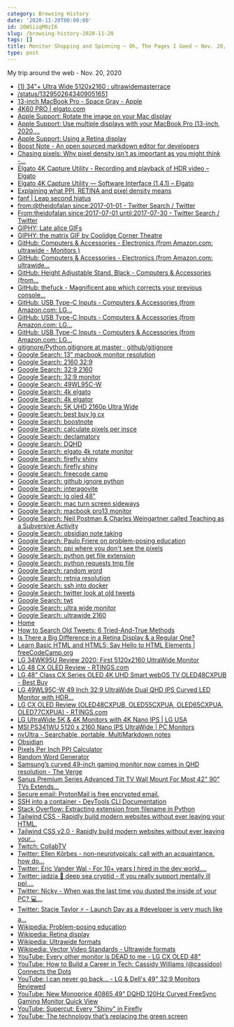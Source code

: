 ```yaml
---
category: Browsing History
date: '2020-11-20T00:00:00'
id: 20WSiiqMOzI6
slug: /browsing-history-2020-11-20
tags: []
title: Monitor Shopping and Spinning ~ Oh, The Pages I Goed ~ Nov. 20, 2020
type: post
---
```


My trip around the web - Nov. 20, 2020

- [(1) 34"+ Ultra Wide 5120x2160 : ultrawidemasterrace](https://www.reddit.com/r/ultrawidemasterrace/comments/b6euu6/34_ultra_wide_5120x2160/)
- [/status/1329502643409051651](https://twitter.com/thugcrowd/status/1329502643409051651)
- [13-inch MacBook Pro - Space Gray - Apple](https://www.apple.com/shop/buy-mac/macbook-pro/13-inch-space-gray-apple-m1-chip-with-8-core-cpu-and-8-core-gpu-512gb#)
- [4K60 PRO | elgato.com](https://www.elgato.com/en/gaming/game-capture-4k60pro)
- [Apple Support: Rotate the image on your Mac display](https://support.apple.com/guide/mac-help/rotate-the-image-on-your-display-mh11534/mac)
- [Apple Support: Use multiple displays with your MacBook Pro (13-inch, 2020,...](https://support.apple.com/en-us/HT211191)
- [Apple Support: Using a Retina display](https://support.apple.com/en-us/HT202471)
- [Boost Note - An open sourced markdown editor for developers](https://boostnote.io/)
- [Chasing pixels: Why pixel density isn't as important as you might think -...](https://www.androidauthority.com/chasing-pixels-810926/)
- [Elgato 4K Capture Utility - Recording and playback of HDR video – Elgato](https://help.elgato.com/hc/en-us/articles/360039722952-Elgato-4K-Capture-Utility-Recording-and-playback-of-HDR-video)
- [Elgato 4K Capture Utility — Software Interface (1.4.1) – Elgato](https://help.elgato.com/hc/en-us/articles/360027963752-Elgato-4K-Capture-Utility-Software-Interface-1-4-1-)
- [Explaining what PPI, RETINA and pixel density means](https://blog.banggood.com/when-is-enough-enough-ppi-dives-beyond-what-our-eyes-can-see-30206.html)
- [fanf | Leap second hiatus](https://fanf.dreamwidth.org/133823.html)
- [from:@theidofalan since:2017-01-01 - Twitter Search / Twitter](https://twitter.com/search?q=from%3A%40theidofalan%20since%3A2017-01-01&src=typed_query)
- [From:theidofalan since:2017-07-01 until:2017-07-30 - Twitter Search / Twitter](https://twitter.com/search?q=From%3Atheidofalan%20since%3A2017-07-01%20until%3A2017-07-30&src=typed_query)
- [GIPHY: Late alice GIFs](https://giphy.com/search/late-alice)
- [GIPHY: the matrix GIF by Coolidge Corner Theatre](https://giphy.com/gifs/thecoolidge-keanu-reeves-the-matrix-3rVfBUa9f0RErtMZBH)
- [GitHub:  Computers & Accessories - Electronics (from Amazon.com: ultrawide - Monitors )](https://www.amazon.com/s?k=ultrawide&i=computers&rh=n%3A1292115011&dc&qid=1605889669&ref=sr_ex_p_n_feature_fifteen__0)
- [GitHub: Computers & Accessories - Electronics (from Amazon.com: ultrawide...](https://www.amazon.com/s?k=ultrawide+monitor&i=computers&rh=n%3A1292115011%2Cp_n_feature_fourteen_browse-bin%3A17751789011%2Cp_n_feature_thirteen_browse-bin%3A17751771011&dc&crid=WDZ5L40QXLXX&qid=1605890540&rnid=17751770011&sprefix=ultra%2Caps%2C196&ref=sr_nr_p_n_feature_thirteen_browse-bin_1)
- [GitHub: Height Adjustable Stand, Black - Computers & Accessories (from...](https://www.amazon.com/dp/B087YZG5YS)
- [GitHub: thefuck - Magnificent app which corrects your previous console...](https://github.com/nvbn/thefuck)
- [GitHub: USB Type-C Inputs - Computers & Accessories (from Amazon.com: LG...](https://www.amazon.com/LG-34BK95U-W-UltraFine-UltraWide-Thunderbolt/dp/B07JP1QK9T/ref=sr_1_2?dchild=1&keywords=ultrawide&qid=1605884362&refinements=p_n_feature_fourteen_browse-bin%3A17751786011&rnid=17751784011&s=pc&sr=1-2)
- [GitHub: USB Type-C Inputs - Computers & Accessories (from Amazon.com: LG...](https://www.amazon.com/LG-34BK95U-W-UltraFine-UltraWide-Thunderbolt/dp/B07JP1QK9T/ref=sr_1_2?dchild=1&keywords=ultrawide+monitor&qid=1605894587&refinements=p_n_feature_fourteen_browse-bin%3A17751786011%2Cp_n_feature_thirteen_browse-bin%3A17751771011&rnid=17751770011&s=pc&sr=1-2)
- [GitHub: USB Type-C Inputs - Computers & Accessories (from Amazon.com: LG...](https://www.amazon.com/LG-34BK95U-W-UltraFine-UltraWide-Thunderbolt/dp/B07JP1QK9T/ref=sr_1_9?dchild=1&keywords=ultrawide+monitor&qid=1605899347&refinements=p_n_feature_fourteen_browse-bin%3A17751786011&rnid=17751784011&s=pc&sr=1-9)
- [gitignore/Python.gitignore at master · github/gitignore](https://github.com/github/gitignore/blob/master/Python.gitignore)
- [Google Search: 13" macbook monitor resolution](https://www.google.com/search?newwindow=1&client=safari&rls=en&ei=XRG4X-GAD-r25gK1nof4Dw&q=13%22+macbook+monitor+resolution&oq=13%22+macbook+monitor+resolution&gs_lcp=CgZwc3ktYWIQAzIGCAAQCBAeMgYIABAIEB4yBggAEAgQHjIGCAAQCBAeMgYIABAIEB4yBggAEAgQHjIGCAAQCBAeMgYIABAIEB4yBggAEAgQHjIGCAAQCBAeOgQIABBHUKAdWM4fYKEjaABwAngAgAFgiAGwAZIBATKYAQCgAQGqAQdnd3Mtd2l6yAEIwAEB&sclient=psy-ab&ved=0ahUKEwiho9S35pHtAhVqu1kKHTXPAf8Q4dUDCAw&uact=5)
- [Google Search: 2160 32:9](https://www.google.com/search?client=safari&rls=en&q=2160++32:9&ie=UTF-8&oe=UTF-8)
- [Google Search: 32:9 2160](https://www.google.com/search?client=safari&rls=en&q=32:9+2160&ie=UTF-8&oe=UTF-8)
- [Google Search: 32:9 monitor](https://www.google.com/search?client=safari&rls=en&q=32:9+monitor&ie=UTF-8&oe=UTF-8)
- [Google Search: 49WL95C-W](https://www.google.com/search?client=safari&rls=en&q=49WL95C-W&ie=UTF-8&oe=UTF-8)
- [Google Search: 4k elgato](https://www.google.com/search?newwindow=1&client=safari&rls=en&ei=ixa4X_WfHpDJ5gK6l7qoBw&q=4k+elgato%5C&oq=4k+elgato%5C&gs_lcp=CgZwc3ktYWIQAzIECAAQRzIECAAQRzIECAAQRzIECAAQRzIECAAQRzIECAAQRzIECAAQRzIECAAQR1C3FFiXFmDDFmgAcAJ4AIABAIgBAJIBAJgBAKABAaoBB2d3cy13aXrIAQjAAQE&sclient=psy-ab&ved=0ahUKEwi1kYiw65HtAhWQpFkKHbqLDnUQ4dUDCAw&uact=5)
- [Google Search: 4k elgator](https://www.google.com/search?client=safari&rls=en&q=4k+elgator&ie=UTF-8&oe=UTF-8)
- [Google Search: 5K UHD 2160p Ultra Wide](https://www.google.com/search?client=safari&rls=en&q=5K+UHD+2160p+Ultra+Wide&ie=UTF-8&oe=UTF-8)
- [Google Search: best buy lg cx](https://www.google.com/search?client=safari&rls=en&q=best+buy+lg+cx&ie=UTF-8&oe=UTF-8)
- [Google Search: boostnote](https://www.google.com/search?client=safari&rls=en&q=boostnote&ie=UTF-8&oe=UTF-8)
- [Google Search: calculate pixels per insce](https://www.google.com/search?client=safari&rls=en&q=calculate+pixels+per+insce&ie=UTF-8&oe=UTF-8)
- [Google Search: declamatory](https://www.google.com/search?client=safari&rls=en&q=declamatory&ie=UTF-8&oe=UTF-8)
- [Google Search: DQHD](https://www.google.com/search?client=safari&rls=en&q=DQHD&ie=UTF-8&oe=UTF-8)
- [Google Search: elgato 4k rotate monitor](https://www.google.com/search?client=safari&rls=en&q=elgato+4k+rotate+monitor&ie=UTF-8&oe=UTF-8)
- [Google Search: firefly shiny](https://www.google.com/search?q=firefly+shiny&newwindow=1&client=safari&rls=en&source=lnms&tbm=isch&sa=X&ved=2ahUKEwjd_ZCz2pHtAhWNtlkKHV5dDjUQ_AUoAXoECBoQAw&biw=1353&bih=862)
- [Google Search: firefly shiny](https://www.google.com/imgres?imgurl=https%3A%2F%2Fi.ytimg.com%2Fvi%2F8q_lsRLJhcA%2Fmaxresdefault.jpg&imgrefurl=https%3A%2F%2Fwww.youtube.com%2Fwatch%3Fv%3D8q_lsRLJhcA&tbnid=5-14hBmQXF_bpM&vet=10CBsQMyhyahcKEwjQjoTE2pHtAhUAAAAAHQAAAAAQAg..i&docid=ZPqCB9lSY9NdfM&w=1280&h=720&q=firefly%20shiny&client=safari&ved=0CBsQMyhyahcKEwjQjoTE2pHtAhUAAAAAHQAAAAAQAg)
- [Google Search: freecode camp](https://www.google.com/search?client=safari&rls=en&q=freecode+camp&ie=UTF-8&oe=UTF-8)
- [Google Search: github ignore python](https://www.google.com/search?client=safari&rls=en&q=github+ignore+python&ie=UTF-8&oe=UTF-8)
- [Google Search: interagovite](https://www.google.com/search?client=safari&rls=en&q=interagovite&ie=UTF-8&oe=UTF-8)
- [Google Search: lg oled 48"](https://www.google.com/search?client=safari&rls=en&q=lg+oled+48%22&ie=UTF-8&oe=UTF-8)
- [Google Search: mac turn screen sideways](https://www.google.com/search?client=safari&rls=en&q=mac+turn+screen+sideways&ie=UTF-8&oe=UTF-8)
- [Google Search: macbook pro13 monitor](https://www.google.com/search?client=safari&rls=en&q=macbook+pro13+monitor&ie=UTF-8&oe=UTF-8)
- [Google Search: Neil Postman & Charles Weingartner called Teaching as a Subversive Activity](https://www.google.com/search?client=safari&rls=en&q=Neil+Postman+%26+Charles+Weingartner+called+Teaching+as+a+Subversive+Activity&ie=UTF-8&oe=UTF-8)
- [Google Search: obsidian note taking](https://www.google.com/search?client=safari&rls=en&q=obsidian+note+taking&ie=UTF-8&oe=UTF-8)
- [Google Search: Paulo Friere on problem-posing education](https://www.google.com/search?client=safari&rls=en&q=Paulo+Friere+on+problem-posing+education&ie=UTF-8&oe=UTF-8)
- [Google Search: ppi where you don't see the pixels](https://www.google.com/search?client=safari&rls=en&q=ppi+where+you+don%27t+see+the+pixels&ie=UTF-8&oe=UTF-8)
- [Google Search: python get file extension](https://www.google.com/search?client=safari&rls=en&q=python+get+file+extension&ie=UTF-8&oe=UTF-8)
- [Google Search: python requests tmp file](https://www.google.com/search?client=safari&rls=en&q=python+requests+tmp+file&ie=UTF-8&oe=UTF-8)
- [Google Search: random word](https://www.google.com/search?client=safari&rls=en&q=random+word&ie=UTF-8&oe=UTF-8)
- [Google Search: retnia resolution](https://www.google.com/search?client=safari&rls=en&q=retnia+resolution&ie=UTF-8&oe=UTF-8)
- [Google Search: ssh into docker](https://www.google.com/search?client=safari&rls=en&q=ssh+into+docker&ie=UTF-8&oe=UTF-8)
- [Google Search: twitter look at old tweets](https://www.google.com/search?client=safari&rls=en&q=twitter+look+at+old+tweets&ie=UTF-8&oe=UTF-8)
- [Google Search: twt](https://www.google.com/search?client=safari&rls=en&q=twt&ie=UTF-8&oe=UTF-8)
- [Google Search: ultra wide monitor](https://www.google.com/search?client=safari&rls=en&q=ultra+wide+monitor&ie=UTF-8&oe=UTF-8)
- [Google Search: ultrawide 2160](https://www.google.com/search?client=safari&rls=en&q=ultrawide+2160&ie=UTF-8&oe=UTF-8)
- [Home](https://plenti.co/)
- [How to Search Old Tweets: 6 Tried-And-True Methods](https://blog.hootsuite.com/search-old-tweets/)
- [Is There a Big Difference in a Retina Display & a Regular One?](https://smallbusiness.chron.com/there-big-difference-retina-display-regular-one-66294.html)
- [Learn Basic HTML and HTML5: Say Hello to HTML Elements | freeCodeCamp.org](https://www.freecodecamp.org/learn/responsive-web-design/basic-html-and-html5/say-hello-to-html-elements)
- [LG 34WK95U Review 2020: First 5120x2160 UltraWide Monitor](https://www.displayninja.com/lg-34wk95u-review/)
- [LG 48 CX OLED Review - RTINGS.com](https://www.rtings.com/monitor/reviews/lg/48-cx-oled)
- [LG 48" Class CX Series OLED 4K UHD Smart webOS TV OLED48CXPUB - Best Buy](https://www.bestbuy.com/site/lg-48-class-cx-series-oled-4k-uhd-smart-webos-tv/6416732.p?skuId=6416732)
- [LG 49WL95C-W 49 Inch 32:9 UltraWide Dual QHD IPS Curved LED Monitor with HDR...](https://www.lg.com/us/monitors/lg-49WL95C-W-ultrawide-monitor)
- [LG CX OLED Review (OLED48CXPUB, OLED55CXPUA, OLED65CXPUA, OLED77CXPUA) - RTINGS.com](https://www.rtings.com/tv/reviews/lg/cx-oled)
- [LG UltraWide 5K & 4K Monitors with 4K Nano IPS | LG USA](https://www.lg.com/us/experience-monitors/ultrawide-monitors)
- [MSI PS341WU 5120 x 2160 Nano IPS UltraWide | PC Monitors](https://pcmonitors.info/msi/msi-ps341wu-5120-x-2160-nano-ips-ultrawide/)
- [nvUltra - Searchable, portable, MultiMarkdown notes](https://nvultra.com/)
- [Obsidian](https://obsidian.md/)
- [Pixels Per Inch PPI Calculator](https://www.calculatorsoup.com/calculators/technology/ppi-calculator.php)
- [Random Word Generator](https://randomwordgenerator.com/)
- [Samsung’s curved 49-inch gaming monitor now comes in QHD resolution - The Verge](https://www.theverge.com/circuitbreaker/2019/1/3/18166853/samsung-crg9-49-inch-gaming-qhd-monitor-resolution-ur59c-curved-4k-ces-2019)
- [Sanus Premium Series Advanced Tilt TV Wall Mount For Most 42" 90" TVs Extends...](https://www.bestbuy.com/site/sanus-premium-series-advanced-tilt-tv-wall-mount-for-most-42-90-tvs-extends-5-75-black/5463301.p?skuId=5463301)
- [Secure email: ProtonMail is free encrypted email.](https://protonmail.com/)
- [SSH into a container - DevTools CLI Documentation](https://phase2.github.io/devtools/common-tasks/ssh-into-a-container/)
- [Stack Overflow: Extracting extension from filename in Python](https://stackoverflow.com/questions/541390/extracting-extension-from-filename-in-python)
- [Tailwind CSS - Rapidly build modern websites without ever leaving your HTML.](https://tailwindcss.com/)
- [Tailwind CSS v2.0 - Rapidly build modern websites without ever leaving your...](https://www.producthunt.com/)
- [Twitch: CollabTV](https://www.twitch.tv/collabtv)
- [Twitter: Ellen Körbes - non-neurotypicals: call with an acquaintance. how do...](https://twitter.com/ellenkorbes/status/1329900497357168647)
- [Twitter: Eric Vander Wal - For 10+ years I hired in the dev world....](https://twitter.com/dumbgamedev/status/1329834649661497344)
- [Twitter: jadzia 🦇 deep sea cryptid - If you really support mentally ill ppl,...](https://twitter.com/swampflora/status/1329589145069625346)
- [Twitter: Nicky - When was the last time you dusted the inside of your PC? 💻...](https://twitter.com/NMeuleman/status/1329090451471622144)
- [Twitter: Stacie Taylor ⚡️ - Launch Day as a #developer is very much like a...](https://twitter.com/the_real_stacie/status/1329825461845647360)
- [Wikipedia: Problem-posing education](https://en.wikipedia.org/wiki/Problem-posing_education)
- [Wikipedia: Retina display](https://en.wikipedia.org/wiki/Retina_display)
- [Wikipedia: Ultrawide formats](https://en.wikipedia.org/wiki/Ultrawide_formats)
- [Wikipedia: Vector Video Standards - Ultrawide formats](https://en.wikipedia.org/wiki/Ultrawide_formats#/media/File:Vector_Video_Standards.svg)
- [YouTube: Every other monitor is DEAD to me - LG CX OLED 48"](https://www.youtube.com/watch?v=x9n8Hz_RLqw)
- [YouTube: How to Build a Career in Tech: Cassidy Williams (@cassidoo) Connects the Dots](https://www.youtube.com/watch?v=qsBfyUzZhTc&feature=youtu.be)
- [YouTube: I can never go back... - LG & Dell's 49" 32:9 Monitors Reviewed](https://www.youtube.com/watch?v=jBhQrGXYyw4)
- [YouTube: New Monoprice 40865 49" DQHD 120Hz Curved FreeSync Gaming Monitor Quick View](https://www.youtube.com/watch?v=7DqvaxHLPW8)
- [YouTube: Supercut: Every "Shiny" in Firefly](https://www.youtube.com/watch?v=8q_lsRLJhcA)
- [YouTube: The technology that’s replacing the green screen](https://www.youtube.com/watch?v=8yNkBic7GfI)